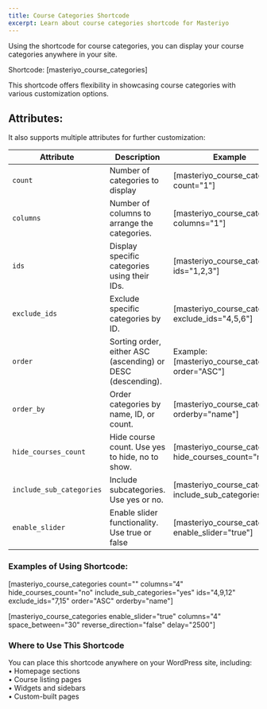 ```yaml
---
title: Course Categories Shortcode
excerpt: Learn about course categories shortcode for Masteriyo
---
```


Using the shortcode for course categories, you can display your course categories anywhere in your site.   

Shortcode: [masteriyo_course_categories]  

This shortcode offers flexibility in showcasing course categories with various customization options.  

## Attributes:
It also supports multiple attributes for further customization:  

| **Attribute** | **Description**                                                                 | **Example**                                                                 |
|----------------|---------------------------------------------------------------------------|------------------------------------------------------------------------------|
| `count` | Number of categories to display   | [masteriyo_course_categories count="1"] |
| `columns`    | Number of columns to arrange the categories. | [masteriyo_course_categories columns="1"] |
| `ids`    | Display specific categories using their IDs.  | [masteriyo_course_categories ids="1,2,3"] |
| `exclude_ids` |Exclude specific categories by ID.    | [masteriyo_course_categories exclude_ids="4,5,6"]|
| `order`  | Sorting order, either ASC (ascending) or DESC (descending). |Example: [masteriyo_course_categories order="ASC"]|
| `order_by` | Order categories by name, ID, or count.  | [masteriyo_course_categories orderby="name"]|
| `hide_courses_count` | Hide course count. Use yes to hide, no to show.       | [masteriyo_course_categories hide_courses_count="no"] |
| `include_sub_categories` |Include subcategories. Use yes or no. | [masteriyo_course_categories include_sub_categories="no"]|    
| `enable_slider` | Enable slider functionality. Use true or false | [masteriyo_course_categories enable_slider="true"]|  

### Examples of Using Shortcode:   
[masteriyo_course_categories count="" columns="4" hide_courses_count="no" include_sub_categories="yes" ids="4,9,12" exclude_ids="7,15" order="ASC" orderby="name"]  

[masteriyo_course_categories enable_slider="true" columns="4" space_between="30" reverse_direction="false" delay="2500"]  

### Where to Use This Shortcode  
You can place this shortcode anywhere on your WordPress site, including:  
•	Homepage sections  
•	Course listing pages  
•	Widgets and sidebars  
•	Custom-built pages  
